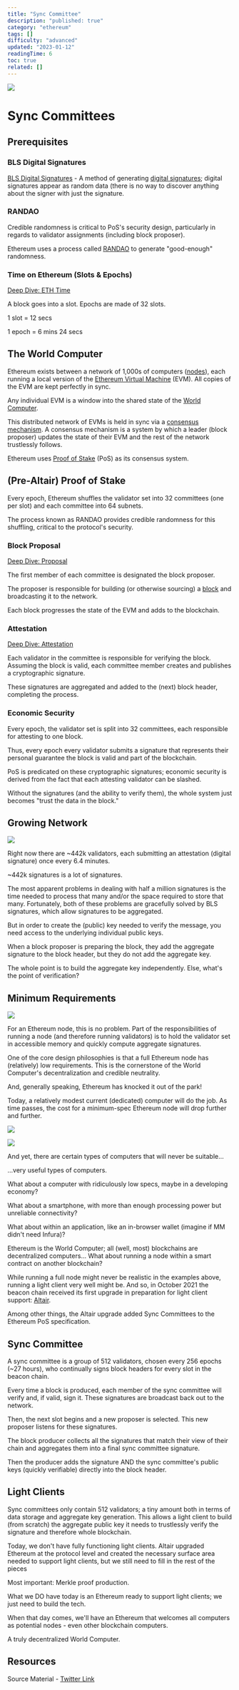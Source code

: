 ```yaml
---
title: "Sync Committee"
description: "published: true"
category: "ethereum"
tags: []
difficulty: "advanced"
updated: "2023-01-12"
readingTime: 6
toc: true
related: []
---
```


![](/images/sync-committee-banner.jpeg)

# Sync Committees

## Prerequisites

### BLS Digital Signatures

[BLS Digital Signatures](/concepts/bls-signatures) - A method of generating [digital signatures](/concepts/digital-signatures); digital signatures appear as random data (there is no way to discover anything about the signer with just the signature.

### RANDAO

Credible randomness is critical to PoS's security design, particularly in regards to validator assignments (including block proposer). 

Ethereum uses a process called [RANDAO](https://inevitableeth.com/home/ethereum/randao) to generate "good-enough" randomness.

### Time on Ethereum (Slots & Epochs)

[Deep Dive: ETH Time](https://inevitableeth.com/home/ethereum/time)

A block goes into a slot. Epochs are made of 32 slots. 

1 slot = 12 secs

1 epoch = 6 mins 24 secs

## The World Computer

Ethereum exists between a network of 1,000s of computers ([nodes](https://inevitableeth.com/home/ethereum/node)), each running a local version of the [Ethereum Virtual Machine](https://inevitableeth.com/home/ethereum/evm) (EVM). All copies of the EVM are kept perfectly in sync. 

Any individual EVM is a window into the shared state of the [World Computer](https://inevitableeth.com/home/ethereum/world-computer).

This distributed network of EVMs is held in sync via a [consensus mechanism](https://inevitableeth.com/home/ethereum/consensus). A consensus mechanism is a system by which a leader (block proposer) updates the state of their EVM and the rest of the network trustlessly follows.

Ethereum uses [Proof of Stake](https://inevitableeth.com/home/ethereum/pos) (PoS) as its consensus system.

## (Pre-Altair) Proof of Stake

Every epoch, Ethereum shuffles the validator set into 32 committees (one per slot) and each committee into 64 subnets.

The process known as RANDAO provides credible randomness for this shuffling, critical to the protocol's security.

### Block Proposal

[Deep Dive: Proposal](https://inevitableeth.com/home/ethereum/block-proposal)

The first member of each committee is designated the block proposer. 

The proposer is responsible for building (or otherwise sourcing) a [block](/ethereum/block) and broadcasting it to the network. 

Each block progresses the state of the EVM and adds to the blockchain.

### Attestation

[Deep Dive: Attestation](https://inevitableeth.com/home/ethereum/attestation)

Each validator in the committee is responsible for verifying the block. Assuming the block is valid, each committee member creates and publishes a cryptographic signature. 

These signatures are aggregated and added to the (next) block header, completing the process.

### Economic Security

Every epoch, the validator set is split into 32 committees, each responsible for attesting to one block. 

Thus, every epoch every validator submits a signature that represents their personal guarantee the block is valid and part of the blockchain.

PoS is predicated on these cryptographic signatures; economic security is derived from the fact that each attesting validator can be slashed. 

Without the signatures (and the ability to verify them), the whole system just becomes "trust the data in the block."

## Growing Network

![](/images/sync-committee-1.jpeg)

Right now there are ~442k validators, each submitting an attestation (digital signature) once every 6.4 minutes. 

~442k signatures is a lot of signatures.

The most apparent problems in dealing with half a million signatures is the time needed to process that many and/or the space required to store that many. Fortunately, both of these problems are gracefully solved by BLS signatures, which allow signatures to be aggregated.

But in order to create the (public) key needed to verify the message, you need access to the underlying individual public keys.

When a block proposer is preparing the block, they add the aggregate signature to the block header, but they do not add the aggregate key. 

The whole point is to build the aggregate key independently. Else, what's the point of verification?

## Minimum Requirements

![](/images/sync-committee-2.jpeg)

For an Ethereum node, this is no problem. Part of the responsibilities of running a node (and therefore running validators) is to hold the validator set in accessible memory and quickly compute aggregate signatures.

One of the core design philosophies is that a full Ethereum node has (relatively) low requirements. This is the cornerstone of the World Computer's decentralization and credible neutrality.

And, generally speaking, Ethereum has knocked it out of the park!

Today, a relatively modest current (dedicated) computer will do the job. As time passes, the cost for a minimum-spec Ethereum node will drop further and further. 

![](/images/sync-committee-3.jpeg)

![](/images/sync-committee-4.jpeg)

And yet, there are certain types of computers that will never be suitable... 

…very useful types of computers.

What about a computer with ridiculously low specs, maybe in a developing economy? 

What about a smartphone, with more than enough processing power but unreliable connectivity? 

What about within an application, like an in-browser wallet (imagine if MM didn't need Infura)?

Ethereum is the World Computer; all (well, most) blockchains are decentralized computers... What about running a node within a smart contract on another blockchain?

While running a full node might never be realistic in the examples above, running a light client very well might be. And so, in October 2021 the beacon chain received its first upgrade in preparation for light client support: [Altair](https://decrypt.co/84176/ethereum-altair-upgrade-next-week-heres-whats-in-it).

Among other things, the Altair upgrade added Sync Committees to the Ethereum PoS specification. 

## Sync Committee

A sync committee is a group of 512 validators, chosen every 256 epochs (~27 hours), who continually signs block headers for every slot in the beacon chain.

Every time a block is produced, each member of the sync committee will verify and, if valid, sign it. These signatures are broadcast back out to the network. 

Then, the next slot begins and a new proposer is selected. This new proposer listens for these signatures.

The block producer collects all the signatures that match their view of their chain and aggregates them into a final sync committee signature. 

Then the producer adds the signature AND the sync committee's public keys (quickly verifiable) directly into the block header.

## Light Clients

Sync committees only contain 512 validators; a tiny amount both in terms of data storage and aggregate key generation. This allows a light client to build (from scratch) the aggregate public key it needs to trustlessly verify the signature and therefore whole blockchain.

Today, we don't have fully functioning light clients. Altair upgraded Ethereum at the protocol level and created the necessary surface area needed to support light clients, but we still need to fill in the rest of the pieces

Most important: Merkle proof production.

What we DO have today is an Ethereum ready to support light clients; we just need to build the tech.

When that day comes, we'll have an Ethereum that welcomes all computers as potential nodes - even other blockchain computers.

A truly decentralized World Computer.

## Resources

Source Material - [Twitter Link](https://twitter.com/logarithmicrex/status/1579283196708941824)

